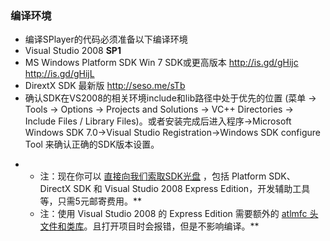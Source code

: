 ===编译环境===
* 编译SPlayer的代码必须准备以下编译环境
* Visual Studio 2008 '''SP1''' 
* MS Windows Platform SDK Win 7 SDK或更高版本  http://is.gd/gHijc  http://is.gd/gHijL
* DirextX SDK 最新版  http://seso.me/sTb
* 确认SDK在VS2008的相关环境include和lib路径中处于优先的位置 (菜单 -> Tools -> Options -> Projects and Solutions -> VC++ Directories -> Include Files / Library Files)。或者安装完成后进入程序->Microsoft Windows SDK 7.0->Visual Studio Registration->Windows SDK configure Tool 来确认正确的SDK版本设置。

**注：现在你可以 [[http://item.taobao.com/auction/item_detail.htm?item_num_id=8217543159|直接向我们索取SDK光盘]] ，包括 Platform SDK、DirectX SDK 和 Visual Studio 2008 Express Edition，开发辅助工具等，只需5元邮寄费用。**
**注：使用 Visual Studio 2008 的 Express Edition 需要额外的 [[http://file.splayer.org/atlmfc.zip|atlmfc 头文件和类库]]。且打开项目时会报错，但是不影响编译。**
